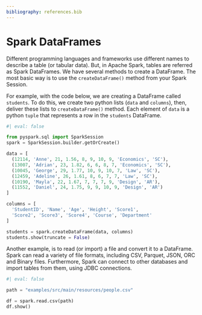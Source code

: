 ```yaml
---
bibliography: references.bib
---
```


# Spark DataFrames

Different programming languages and frameworks use different names to describe a table (or tabular data). But, in Apache Spark, tables are referred as Spark DataFrames. We have several methods to create a DataFrame. The most basic way is to use the `createDataFrame()` method from your Spark Session.

For example, with the code below, we are creating a DataFrame called `students`. To do this, we create two python lists (`data` and `columns`), then, deliver these lists to `createDataFrame()` method. Each element of `data` is a python `tuple` that represents a row in the `students` DataFrame.

```python
#| eval: false

from pyspark.sql import SparkSession
spark = SparkSession.builder.getOrCreate()

data = [
  (12114, 'Anne', 21, 1.56, 8, 9, 10, 9, 'Economics', 'SC'),
  (13007, 'Adrian', 23, 1.82, 6, 6, 8, 7, 'Economics', 'SC'),
  (10045, 'George', 29, 1.77, 10, 9, 10, 7, 'Law', 'SC'),
  (12459, 'Adeline', 26, 1.61, 8, 6, 7, 7, 'Law', 'SC'),
  (10190, 'Mayla', 22, 1.67, 7, 7, 7, 9, 'Design', 'AR'),
  (11552, 'Daniel', 24, 1.75, 9, 9, 10, 9, 'Design', 'AR')
]

columns = [
  'StudentID', 'Name', 'Age', 'Height', 'Score1',
  'Score2', 'Score3', 'Score4', 'Course', 'Department'
]

students = spark.createDataFrame(data, columns)
students.show(truncate = False)
```

Another example, is to read (or import) a file and convert it to a DataFrame. Spark can read a variety of file formats, including CSV, Parquet, JSON, ORC and Binary files. Furthermore, Spark can connect to other databases and import tables from them, using JDBC connections.

```python
#| eval: false

path = "examples/src/main/resources/people.csv"

df = spark.read.csv(path)
df.show()
```
